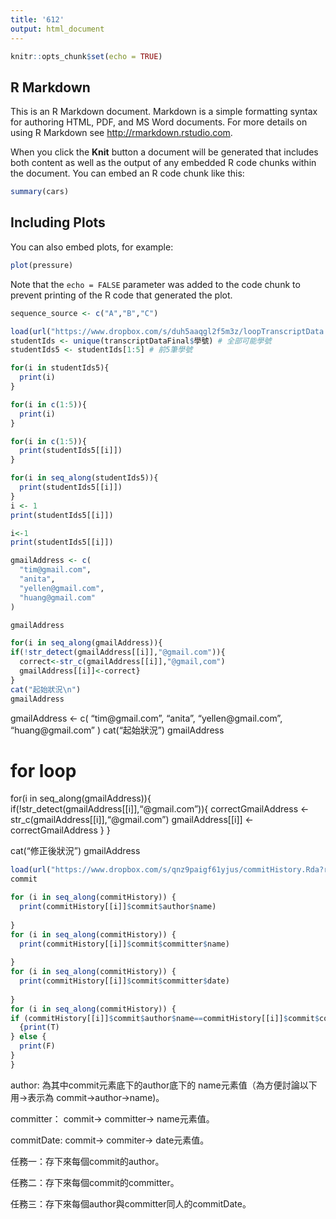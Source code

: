 ```yaml
---
title: '612'
output: html_document
---
```


```r
knitr::opts_chunk$set(echo = TRUE)
```

## R Markdown

This is an R Markdown document. Markdown is a simple formatting syntax for authoring HTML, PDF, and MS Word documents. For more details on using R Markdown see <http://rmarkdown.rstudio.com>.

When you click the **Knit** button a document will be generated that includes both content as well as the output of any embedded R code chunks within the document. You can embed an R code chunk like this:

```r
summary(cars)
```

## Including Plots

You can also embed plots, for example:

```r
plot(pressure)
```

Note that the `echo = FALSE` parameter was added to the code chunk to prevent printing of the R code that generated the plot.






```r
sequence_source <- c("A","B","C")
```

```r
load(url("https://www.dropbox.com/s/duh5aaqgl2f5m3z/loopTranscriptData.Rda?raw=1"))
studentIds <- unique(transcriptDataFinal$學號) # 全部可能學號
studentIds5 <- studentIds[1:5] # 前5筆學號

```
```r
for(i in studentIds5){ 
  print(i) 
}
```
```r
for(i in c(1:5)){ 
  print(i) 
}
```
```r
for(i in c(1:5)){ 
  print(studentIds5[[i]]) 
}
```
```r
for(i in seq_along(studentIds5)){
  print(studentIds5[[i]])
}
i <- 1
print(studentIds5[[i]])
```
```r
i<-1
print(studentIds5[[i]])
```
```r
gmailAddress <- c(
  "tim@gmail.com",
  "anita",
  "yellen@gmail.com",
  "huang@gmail.com"
)
```


```r
gmailAddress
```
```r
for(i in seq_along(gmailAddress)){
if(!str_detect(gmailAddress[[i]],"@gmail.com")){
  correct<-str_c(gmailAddress[[i]],"@gmail,com")
  gmailAddress[[i]]<-correct}
}
cat("起始狀況\n")
gmailAddress
```
gmailAddress <- c(
  "tim@gmail.com",
  "anita",
  "yellen@gmail.com",
  "huang@gmail.com"
)
cat("起始狀況\n")
gmailAddress

# for loop
for(i in seq_along(gmailAddress)){
  if(!str_detect(gmailAddress[[i]],"@gmail.com")){
    correctGmailAddress <-
      str_c(gmailAddress[[i]],"@gmail.com")
    gmailAddress[[i]] <- correctGmailAddress
  }
}

cat("修正後狀況\n")
gmailAddress
```r
load(url("https://www.dropbox.com/s/qnz9paigf61yjus/commitHistory.Rda?raw=1"))
commit
```

```r
for (i in seq_along(commitHistory)) {
  print(commitHistory[[i]]$commit$author$name)
  
}
for (i in seq_along(commitHistory)) {
  print(commitHistory[[i]]$commit$committer$name)
  
}
for (i in seq_along(commitHistory)) {
  print(commitHistory[[i]]$commit$committer$date)
  
}
for (i in seq_along(commitHistory)) {
if (commitHistory[[i]]$commit$author$name==commitHistory[[i]]$commit$committer$name)
  {print(T)
} else {
  print(F)
}
}
```
author: 為其中commit元素底下的author底下的 name元素值（為方便討論以下用->表示為
commit->author->name)。

committer： commit-> committer-> name元素值。

commitDate: commit-> commiter-> date元素值。

任務一：存下來每個commit的author。

任務二：存下來每個commit的committer。

任務三：存下來每個author與committer同人的commitDate。
